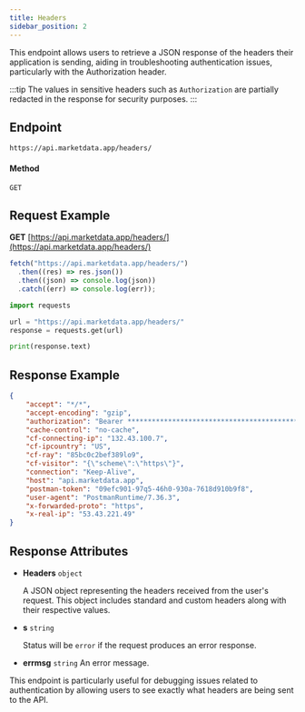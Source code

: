 ```yaml
---
title: Headers
sidebar_position: 2
---
```



This endpoint allows users to retrieve a JSON response of the headers their application is sending, aiding in troubleshooting authentication issues, particularly with the Authorization header. 

:::tip
The values in sensitive headers such as `Authorization` are partially redacted in the response for security purposes.
:::

## Endpoint

```
https://api.marketdata.app/headers/
```
#### Method
```
GET
```
## Request Example

<Tabs>
<TabItem value="HTTP" label="HTTP" default>

**GET** [https://api.marketdata.app/headers/](https://api.marketdata.app/headers/)

</TabItem>
<TabItem value="NodeJS" label="NodeJS">

```js title="headersCheck.js"
fetch("https://api.marketdata.app/headers/")
  .then((res) => res.json())
  .then((json) => console.log(json))
  .catch((err) => console.log(err));
```

</TabItem>
<TabItem value="Python" label="Python">

```python title="headersCheck.py"
import requests

url = "https://api.marketdata.app/headers/"
response = requests.get(url)

print(response.text)
```

</TabItem>
</Tabs>

## Response Example

```json
{
    "accept": "*/*",
    "accept-encoding": "gzip",
    "authorization": "Bearer *******************************************************YKT0",
    "cache-control": "no-cache",
    "cf-connecting-ip": "132.43.100.7",
    "cf-ipcountry": "US",
    "cf-ray": "85bc0c2bef389lo9",
    "cf-visitor": "{\"scheme\":\"https\"}",
    "connection": "Keep-Alive",
    "host": "api.marketdata.app",
    "postman-token": "09efc901-97q5-46h0-930a-7618d910b9f8",
    "user-agent": "PostmanRuntime/7.36.3",
    "x-forwarded-proto": "https",
    "x-real-ip": "53.43.221.49"
}
```

## Response Attributes

<Tabs>
<TabItem value="Success" label="Success" default>

- **Headers** `object`

  A JSON object representing the headers received from the user's request. This object includes standard and custom headers along with their respective values.
</TabItem>
<TabItem value="Error" label="Error">

- **s** `string`

  Status will be `error` if the request produces an error response.

- **errmsg** `string`
  An error message.

</TabItem>
</Tabs>

This endpoint is particularly useful for debugging issues related to authentication by allowing users to see exactly what headers are being sent to the API.